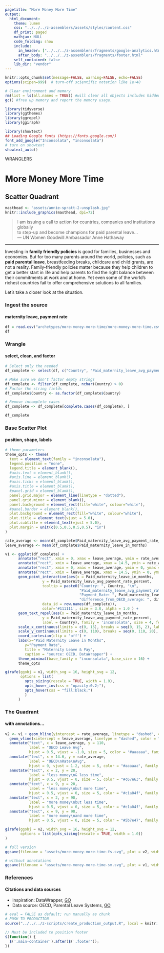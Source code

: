 ```yaml
---
pagetitle: "More Money More Time"
output:
  html_document:
    theme: lumen
    css: "../../../z-assemblers/assets/styles/content.css"
    df_print: paged
    mathjax: NULL
    code_folding: show
    include:
      in_header: ["../../../z-assemblers/fragments/google-analytics.html", "../../../z-assemblers/fragments/header.html"]
      after_body: "../../../z-assemblers/fragments/footer.html"
    self_contained: false
    lib_dir: "vendor"
---
```


```r

knitr::opts_chunk$set(message=FALSE, warning=FALSE, echo=FALSE)
options(scipen=999)  # turn-off scientific notation like 1e+48

# Clear environment and memory
rm(list = ls(all.names = TRUE)) #will clear all objects includes hidden objects.
gc() #free up memory and report the memory usage.

library(tidyverse)
library(ggthemes)
library(ggrepel)
library(ggiraph)

library(showtext)
## Loading Google fonts (https://fonts.google.com/)
font_add_google("Inconsolata", "inconsolata")
# turn on showtext
showtext_auto()

```

<div class="activity">
WRANGLERS  
</div>

# More Money More Time
## Scatter Quadrant


```r

masthead <- "assets/annie-spratt-2-unsplash.jpg"
knitr::include_graphics(masthead, dpi=72)

```

> I am issuing a call to action for countries, companies and institutions globally\
  to step-up and become champions for paid parental leave...\
--- UN Women Goodwill Ambassador Anne Hathaway\

***

Investing in __family friendly policies__ is good for families, businesses and economies. But for too many parents around the world, policies, such as __paid parental leave__, breastfeeding breaks, childcare and child grants, are not a reality. Family-friendly policies matter because they help children to get a better start in life and help parents to find the right balance between their commitments at work and at home. Yet even some of the world’s richest countries fail to offer comprehensive solutions to all families.

Let's take a closer look at the situation.

### Ingest the source
#### maternity leave, payment rate


```r

df = read.csv("archetypes/more-money-more-time/more-money-more-time.csv", header = TRUE, stringsAsFactors = FALSE)
df

```


### Wrangle
#### select, clean, and factor


```r

# Select only the needed
df_complete <- select(df, c("Country", "Paid_maternity_leave_avg_payment_rate_percent", "Paid_maternity_leave_in_months", "difference_from_OECD_average"))

# Make sure we don't factor empty strings
df_complete <- filter(df_complete, nchar(Country) > 0)
# Factor the string fields
df_complete$Country <- as.factor(df_complete$Country)

# Remove incomplete cases
df_complete <- df_complete[complete.cases(df_complete), ]

df_complete

```


### Base Scatter Plot
#### position, shape, labels


```r

# theme parameters
theme_opts <- theme(
  text = element_text(family = "inconsolata"), 
  legend.position = "none",
  legend.title = element_blank(),
  #axis.text = element_blank(),
  #axis.line = element_blank(),
  #axis.ticks = element_blank(),
  #axis.title = element_blank(),
  #panel.grid = element_blank(),
  panel.grid.major = element_line(linetype = "dotted"),
  panel.grid.minor = element_blank(),
  panel.background = element_rect(fill="white", colour="white"),
  #panel.border = element_blank(),
  plot.background = element_rect(fill="white", colour="white"),
  plot.title = element_text(vjust = 5.0),
  plot.subtitle = element_text(vjust = 5.0),
  plot.margin = unit(c(0.5,0.5,0.5,0.5), "in")
)

rate_average <- mean(df_complete$Paid_maternity_leave_avg_payment_rate_percent)
leave_average <- mean(df_complete$Paid_maternity_leave_in_months)

v1 <- ggplot(df_complete) +
      annotate("rect", xmin = 0, xmax = leave_average, ymin = rate_average, ymax = 110, fill = "#f5f2d2", alpha = 0.8) +
      annotate("rect", xmin = leave_average, xmax = 14.5, ymin = rate_average, ymax = 110, fill = "#e4edcc", alpha = 0.8) +
      annotate("rect", xmin = 0, xmax = leave_average, ymin = 0, ymax = rate_average, fill = "#eeddc2", alpha = 0.8) +
      annotate("rect", xmin = leave_average, xmax = 14.5, ymin = 0, ymax = rate_average, fill = "#f5f2d2", alpha = 0.8) +
      geom_point_interactive(aes(x = Paid_maternity_leave_in_months, 
                 y = Paid_maternity_leave_avg_payment_rate_percent, 
                 tooltip = paste0("Country: ", Country, "\n", 
                                  "Paid_maternity_leave_avg_payment_rate_percent: ", Paid_maternity_leave_avg_payment_rate_percent, "%\n", 
                                  "Payment_Rate: ", Paid_maternity_leave_in_months, "\n", 
                                  "difference_from_OECD_average: ", difference_from_OECD_average),
                 data_id = row.names(df_complete)), 
                 color='#111111', size = 3.0, alpha = 1.0 ) +
      geom_text_repel(aes(x = Paid_maternity_leave_in_months, 
                 y = Paid_maternity_leave_avg_payment_rate_percent, 
                 label = Country), family = 'inconsolata', size = 4, force = 0.5, nudge_x = 0.25, segment.size  = 0.2, segment.color = "grey50", direction = "y", hjust = 0) +
      scale_x_continuous(limits = c(0, 15), breaks = seq(0, 15, 2), labels = seq(0, 15, 2), expand = c(0,0)) +
      scale_y_continuous(limits = c(0, 110), breaks = seq(0, 110, 20), labels = seq(0, 110, 20), expand = c(0,0)) +
      coord_cartesian(clip = 'off') +
      labs(x="Paid Maternity Leave in Months",
         y="Payment Rate",
         title = "Maternity Leave & Pay",
         caption = "source: OECD, DataWrapper") +
      theme_minimal(base_family = "inconsolata", base_size = 16) +
      theme_opts

girafe(ggobj = v1, width_svg = 16, height_svg = 12,
       options = list(
         opts_sizing(rescale = TRUE, width = 1.0), 
         opts_hover_inv(css = "opacity:0.2;"), 
         opts_hover(css = "fill:black;")
         )
      )

```


### The Quadrant
#### with annotations...


```r

v2 <- v1 + geom_hline(yintercept = rate_average, linetype = "dashed", color = "#bbbbbb") +
  geom_vline(xintercept = leave_average, linetype = "dashed", color = "#bbbbbb") +
  annotate("text", x = leave_average, y = 110, 
           label = "OECD Leave Avg", 
           hjust = 0.5, vjust = -1.0, size = 5, color = "#aaaaaa", family = "inconsolata", fontface = 1) +
  annotate("text", x = 14.6, y = rate_average, 
           label = "OECD\nRate\nAvg", 
           hjust = 0, vjust = 1.2, size = 5, color = "#aaaaaa", family = "inconsolata", fontface = 1) +
  annotate("text", x = 2, y = 20, 
           label = "less money\n& less time", 
           hjust = 0.5, vjust = 0, size = 5, color = "#c67e63", family = "inconsolata", fontface = 1) +
  annotate("text", x = 9, y = 20, 
           label = "less money\nbut more time", 
           hjust = 0.5, vjust = 0, size = 5, color = "#c1a04f", family = "inconsolata", fontface = 1) +
  annotate("text", x = 2, y = 90, 
           label = "more money\nbut less time", 
           hjust = 0.5, vjust = 0, size = 5, color = "#c1a04f", family = "inconsolata", fontface = 1) +
  annotate("text", x = 9, y = 90, 
           label = "more money\nand more time", 
           hjust = 0.5, vjust = 0, size = 5, color = "#5b7e47", family = "inconsolata", fontface = 1)

girafe(ggobj = v2, width_svg = 16, height_svg = 12,
       options = list(opts_sizing(rescale = TRUE, width = 1.0))
)

```



```r

# full version
ggsave(filename = "assets/more-money-more-time-fs.svg", plot = v2, width=1280/72, height=720/72)

# without annotations
ggsave(filename = "assets/more-money-more-time-sm.svg", plot = v1, width=4, height=2.25)

```


### References
#### Citations and data sources

* Inspiration: DataWrapper, [GO](https://blog.datawrapper.de/weekly37/){target="_blank"}
* Data source: OECD, Parental Leave Systems, [GO](https://www.oecd.org/els/soc/PF2_1_Parental_leave_systems.pdf){target="_blank"}


```r

# eval = FALSE as default; run manually as chunk
# PUSH TO PRODUCTION
source("../../../z-scripts/create_production_output.R", local = knitr::knit_global())

```




```js

// Must be included to position footer
$(function() {
  $('.main-container').after($('.footer'));
})

```

